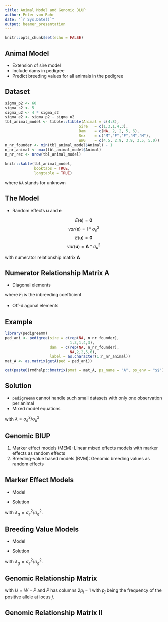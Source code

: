 ```yaml
---
title: Animal Model and Genomic BLUP
author: Peter von Rohr
date: "`r Sys.Date()`"
output: beamer_presentation
---
```


```r
knitr::opts_chunk$set(echo = FALSE)
```

## Animal Model

* Extension of sire model
* Include dams in pedigree
* Predict breeding values for all animals in the pedigree


## Dataset

```r
sigma_p2 <- 60
sigma_s2 <- 5
sigma_u2 <- 4 * sigma_s2
sigma_e2 <- sigma_p2 - sigma_u2
tbl_animal_model <- tibble::tibble(Animal = c(4:8),
                                 Sire   = c(1,3,1,4,3),
                                 Dam    = c(NA, 2, 2, 5, 6),
                                 Sex    = c("M","F","F","M","M"),
                                 WWG    = c(4.5, 2.9, 3.9, 3.5, 5.0))
n_nr_founder <- min(tbl_animal_model$Animal) - 1
n_nr_animal <- max(tbl_animal_model$Animal)
n_nr_rec <- nrow(tbl_animal_model)

knitr::kable(tbl_animal_model,
             booktabs = TRUE,
             longtable = TRUE)
```

where `NA` stands for unknown


## The Model

\begin{equation}
\mathbf{y} = \mathbf{Xb} + \mathbf{Zu} + \mathbf{e} \notag
\end{equation}

* Random effects $\mathbf{u}$ and $\mathbf{e}$

$$E(\mathbf{e}) = \mathbf{0}$$
$$var(\mathbf{e}) = \mathbf{I} * \sigma_e^2$$
$$E(\mathbf{u}) = \mathbf{0}$$
$$var(\mathbf{u}) = \mathbf{A} * \sigma_u^2$$

with numerator relationship matrix $\mathbf{A}$


## Numerator Relationship Matrix $\mathbf{A}$

* Diagonal elements

\begin{equation}
(\mathbf{A})_{ii} = 1 + F_i \notag
\end{equation}

where $F_i$ is the inbreeding coefficient

\begin{equation}
F_i = {1 \over 2} * (\mathbf{A})_{sd} \notag
\end{equation}

* Off-diagonal elements

\begin{equation}
cov(u_i, u_j) = (\mathbf{A})_{ij} * \sigma_u^2 \notag
\end{equation}


## Example

```r
library(pedigreemm)
ped_ani <- pedigree(sire = c(rep(NA, n_nr_founder),
                             1,3,1,4,3),
                    dam  = c(rep(NA, n_nr_founder),
                             NA,2,2,5,6),
                    label = as.character(1:n_nr_animal))
mat_A <- as.matrix(getA(ped = ped_ani))
```

```r
cat(paste0(rmdhelp::bmatrix(pmat = mat_A, ps_name = "A", ps_env = "$$"), collapse = "\n"), "\n")
```


## Solution

* `pedigreemm` cannot handle such small datasets with only one observation per animal
* Mixed model equations

\begin{equation}
\left[ 
\begin{array}{cc}
X^TX  &  X^TZ \\
Z^TX  &  Z^TZ + \lambda * A^{-1}
\end{array}
\right]
\left[ 
\begin{array}{c}
\hat{b} \\
\hat{u}
\end{array}
\right]
= 
\left[ 
\begin{array}{c}
X^Ty \\
Z^Ty
\end{array}
\right] \notag
\end{equation}

with $\lambda = \sigma_e^2 / \sigma_u^2$


## Genomic BlUP

1. Marker effect models (MEM): Linear mixed effects models with marker effects as random effects
2. Breeding-value based models (BVM): Genomic breeding values as random effects


## Marker Effect Models

* Model
\begin{equation}
  y = 1_n \mu + Wq + e \notag
\end{equation}

* Solution

\begin{equation}
\left[ 
\begin{array}{cc}
1_n^T1_n  &  1_n^TW \\
W^T1_n  &  W^TW + \lambda_q * I
\end{array}
\right]
\left[ 
\begin{array}{c}
\hat{\mu} \\
\hat{q}
\end{array}
\right]
= 
\left[ 
\begin{array}{c}
1_n^Ty \\
W^Ty
\end{array}
\right] \notag
\end{equation}

with $\lambda_q = \sigma_e^2 / \sigma_q^2$. 


## Breeding Value Models

* Model

\begin{equation}
  y = Xb + Zg + e \notag
\end{equation}


* Solution

\begin{equation}
\left[ 
\begin{array}{cc}
X^TX  &  X^TZ \\
Z^TX  &  Z^TZ + \lambda_g * G^{-1}
\end{array}
\right]
\left[ 
\begin{array}{c}
\hat{b} \\
\hat{g}
\end{array}
\right]
= 
\left[ 
\begin{array}{c}
X^Ty \\
Z^Ty
\end{array}
\right] \notag
\end{equation}

with $\lambda_g = \sigma_e^2 / \sigma_g^2$. 


## Genomic Relationship Matrix

\begin{equation}
  g = U \cdot q \notag
\end{equation}

with $U = W - P$ and $P$ has columns $2p_j-1$ with $p_j$ being the frequency of the positive allele at locus $j$.

\begin{equation}
var(g) = G * \sigma_g^2 \notag
\end{equation}

\begin{equation}
var(g) = UU^T * \sigma_q^2 \notag
\end{equation}

\begin{equation}
\sigma_g^2 = 2 \sum_{j=1}^m p_j(1-p_j)\sigma_q^2 \notag
\end{equation}


## Genomic Relationship Matrix II

\begin{equation}
var(g) = G * \sigma_g^2 = UU^T\sigma_q^2 \notag
\end{equation}

\begin{equation}
G = \frac{UU^T}{2 \sum_{j=1}^m p_j(1-p_j)} \notag
\end{equation}








